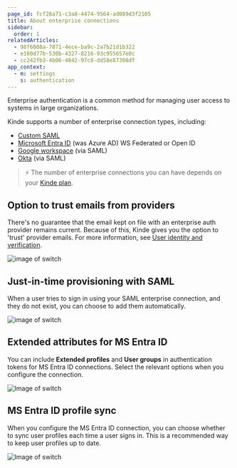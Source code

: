 ```yaml
---
page_id: fcf28a71-c3a8-4474-9564-ad089d3f2105
title: About enterprise connections
sidebar:
  order: 1
relatedArticles:
  - 98f6868a-7871-4ece-ba9c-2a7b21d1b322
  - e100d77b-530b-4327-8216-93c955657e0c
  - cc242fb3-4b06-4842-97c8-dd58e87308df
app_context:
  - m: settings
    s: authentication
---
```


Enterprise authentication is a common method for managing user access to systems in large organizations.

Kinde supports a number of enterprise connection types, including:

- [Custom SAML](/authenticate/enterprise-connections/custom-saml/)
- [Microsoft Entra ID](/authenticate/enterprise-connections/azure/) (was Azure AD) WS Federated or Open ID
- [Google workspace](/authenticate/enterprise-connections/custom-saml-google-workspace/) (via SAML)
- [Okta](/authenticate/enterprise-connections/okta-saml-connection/) (via SAML)

> ⚡ The number of enterprise connections you can have depends on your [Kinde plan](https://kinde.com/pricing/).

## Option to trust emails from providers

There's no guarantee that the email kept on file with an enterprise auth provider remains current. Because of this, Kinde gives you the option to 'trust' provider emails. For more information, see [User identity and verification](/authenticate/about-auth/identity-and-verification/).

![image of switch](https://imagedelivery.net/skPPZTHzSlcslvHjesZQcQ/92f20fc4-7dcb-4ce1-9fb2-74b4db67e200/public)

## Just-in-time provisioning with SAML

When a user tries to sign in using your SAML enterprise connection, and they do not exist, you can choose to add them automatically.

![image of switch](https://imagedelivery.net/skPPZTHzSlcslvHjesZQcQ/74717fdb-d6d2-4f0b-dcf6-2aef95cb7600/public)

## Extended attributes for MS Entra ID

You can include **Extended profiles** and **User groups** in authentication tokens for MS Entra ID connections. Select the relevant options when you configure the connection.

![Image of switch](https://imagedelivery.net/skPPZTHzSlcslvHjesZQcQ/bc92867f-2fc8-4676-2019-ce4b81783c00/public)

## MS Entra ID profile sync

When you configure the MS Entra ID connection, you can choose whether to sync user profiles each time a user signs in. This is a recommended way to keep user profiles up to date.

![Image of switch](https://imagedelivery.net/skPPZTHzSlcslvHjesZQcQ/213ae1cc-98a7-4191-30df-6d2fde695500/public)
